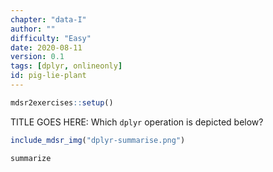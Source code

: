 ```yaml
---
chapter: "data-I"
author: ""
difficulty: "Easy"
date: 2020-08-11 
version: 0.1
tags: [dplyr, onlineonly]
id: pig-lie-plant
---
```


```r
mdsr2exercises::setup()
```

TITLE GOES HERE: Which `dplyr` operation is depicted below? 

```r
include_mdsr_img("dplyr-summarise.png")
```

<!--answer-start-->
`summarize`
<!--answer-end-->



